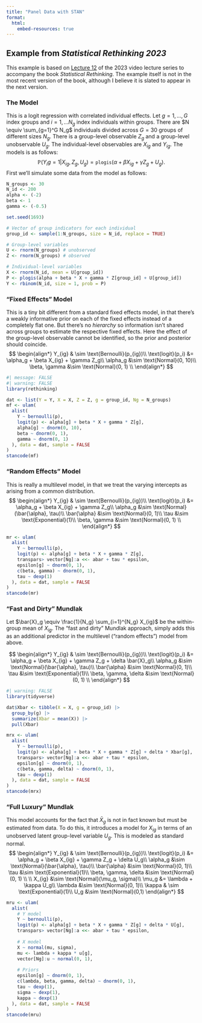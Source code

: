```yaml
---
title: "Panel Data with STAN"
format: 
  html:
    embed-resources: true
---
```


## Example from *Statistical Rethinking 2023*

This example is based on [Lecture 12](https://youtu.be/iwVqiiXYeC4?feature=shared&t=3291) of the 2023 video lecture series to accompany the book *Statistical Rethinking*. The example itself is not in the most recent version of the book, although I believe it is slated to appear in the next version.

### The Model

This is a logit regression with correlated individual effects. Let $g = 1, ..., G$ index groups and $i = 1, ... N_g$ index individuals within groups. There are $N \equiv \sum_{g=1}^G N_g$ individuals divided across $G = 30$ groups of different sizes $N_g$. There is a group-level observable $Z_g$ and a group-level unobservable $U_g$. The individual-level observables are $X_{ig}$ and $Y_{ig}$. The models is as follows:
$$
\mathbb{P}(Y_ig = 1|X_{ig}, Z_g, U_g) = \texttt{plogis}(\alpha + \beta X_{ig} + \gamma 
Z_g + U_g).
$$
First we'll simulate some data from the model as follows:
```r
N_groups <- 30
N_id <- 200
alpha <- (-2)
beta <- 1
gamma <- (-0.5)

set.seed(1693)

# Vector of group indicators for each individual
group_id <- sample(1:N_groups, size = N_id, replace = TRUE)

# Group-level variables
U <- rnorm(N_groups) # unobserved
Z <- rnorm(N_groups) # observed

# Individual-level variables
X <- rnorm(N_id, mean = U[group_id])
P <- plogis(alpha + beta * X + gamma * Z[group_id] + U[group_id])
Y <- rbinom(N_id, size = 1, prob = P)
```

### "Fixed Effects" Model
This is a tiny bit different from a standard fixed effects model, in that there's a weakly informative prior on each of the fixed effects instead of a completely flat one. But there's no *hierarchy* so information isn't shared across groups to estimate the respective fixed effects. Here the effect of the group-level observable cannot be identified, so the prior and posterior should coincide.
$$
\begin{align*}
Y_{ig} & \sim \text{Bernoulli}(p_{ig})\\
\text{logit}(p_i) &= \alpha_g + \beta X_{ig} + \gamma Z_g\\
\alpha_g &\sim \text{Normal}(0, 10)\\
\beta, \gamma &\sim \text{Normal}(0, 1) \\
\end{align*}
$$

```r
#| message: FALSE
#| warning: FALSE
library(rethinking)

dat <- list(Y = Y, X = X, Z = Z, g = group_id, Ng = N_groups)
mf <- ulam(
  alist(
    Y ~ bernoulli(p),
    logit(p) <- alpha[g] + beta * X + gamma * Z[g],
    alpha[g] ~ dnorm(0, 10),
    beta ~ dnorm(0, 1),
    gamma ~ dnorm(0, 1)
  ), data = dat, sample = FALSE
)
stancode(mf)
```

### "Random Effects" Model
This is really a multilevel model, in that we treat the varying intercepts as arising from a common distribution.
$$
\begin{align*}
Y_{ig} & \sim \text{Bernoulli}(p_{ig})\\
\text{logit}(p_i) &= \alpha_g + \beta X_{ig} + \gamma Z_g\\
\alpha_g &\sim \text{Normal}(\bar{\alpha}, \tau)\\
\bar{\alpha} &\sim \text{Normal}(0, 1)\\
\tau &\sim \text{Exponential}(1)\\
\beta, \gamma &\sim \text{Normal}(0, 1) \\
\end{align*}
$$

```r
mr <- ulam(
  alist(
    Y ~ bernoulli(p),
    logit(p) <- alpha[g] + beta * X + gamma * Z[g],
    transpars> vector[Ng]:a <<- abar + tau * epsilon,
    epsilon[g] ~ dnorm(0, 1),
    c(beta, gamma) ~ dnorm(0, 1),
    tau ~ dexp(1)
  ), data = dat, sample = FALSE
)
stancode(mr)
```

### "Fast and Dirty" Mundlak
Let $\bar{X}_g \equiv \frac{1}{N_g} \sum_{i=1}^{N_g} X_{ig}$ be the within-group mean of $X_{ig}$. The "fast and dirty" Mundlak approach, simply adds this as an additional predictor in the multilevel ("random effects") model from above.

$$
\begin{align*}
Y_{ig} & \sim \text{Bernoulli}(p_{ig})\\
\text{logit}(p_i) &= \alpha_g + \beta X_{ig} + \gamma Z_g + \delta \bar{X}_g\\
\alpha_g &\sim \text{Normal}(\bar{\alpha}, \tau)\\
\bar{\alpha} &\sim \text{Normal}(0, 1)\\
\tau &\sim \text{Exponential}(1)\\
\beta, \gamma, \delta &\sim \text{Normal}(0, 1) \\
\end{align*}
$$

```r
#| warning: FALSE
library(tidyverse)

dat$Xbar <- tibble(X = X, g = group_id) |> 
  group_by(g) |> 
  summarize(Xbar = mean(X)) |> 
  pull(Xbar)

mrx <- ulam(
  alist(
    Y ~ bernoulli(p),
    logit(p) <- alpha[g] + beta * X + gamma * Z[g] + delta * Xbar[g],
    transpars> vector[Ng]:a <<- abar + tau * epsilon,
    epsilon[g] ~ dnorm(0, 1),
    c(beta, gamma, delta) ~ dnorm(0, 1),
    tau ~ dexp(1)
  ), data = dat, sample = FALSE
)
stancode(mrx)
```


### "Full Luxury" Mundlak

This model accounts for the fact that $\bar{X}_g$ is not in fact known but must be estimated from data. To do this, it introduces a model for $X_{ig}$ in terms of an unobserved latent group-level variable $U_g$. This is modeled as standard normal.  
$$
\begin{align*}
Y_{ig} & \sim \text{Bernoulli}(p_{ig})\\
\text{logit}(p_i) &= \alpha_g + \beta X_{ig} + \gamma Z_g + \delta U_g\\
\alpha_g &\sim \text{Normal}(\bar{\alpha}, \tau)\\
\bar{\alpha} &\sim \text{Normal}(0, 1)\\
\tau &\sim \text{Exponential}(1)\\
\beta, \gamma, \delta &\sim \text{Normal}(0, 1) \\ \\
X_{ig} &\sim \text{Normal}(\mu_g, \sigma)\\
\mu_g &= \lambda + \kappa U_g\\
\lambda &\sim \text{Normal}(0, 1)\\
\kappa & \sim \text{Exponential}(1)\\
U_g &\sim \text{Normal}(0,1)
\end{align*}
$$

```r
mru <- ulam(
  alist(
    # Y model 
    Y ~ bernoulli(p),
    logit(p) <- alpha[g] + beta * X + gamma * Z[g] + delta * U[g],
    transpars> vector[Ng]:a <<- abar + tau * epsilon,
    
    # X model
    X ~ normal(mu, sigma),
    mu <- lambda + kappa * u[g],
    vector[Ng]:u ~ normal(0, 1),
      
    # Priors
    epsilon[g] ~ dnorm(0, 1),
    c(lambda, beta, gamma, delta) ~ dnorm(0, 1),
    tau ~ dexp(1),
    sigma ~ dexp(1),
    kappa ~ dexp(1)
  ), data = dat, sample = FALSE
)
stancode(mru)
```

